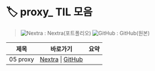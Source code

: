 # 🏷️ proxy_ TIL 모음

> ![Nextra](/vercel.png) : Nextra(포트폴리오)   ![GitHub](/github.png) : GitHub(원본)

| 제목 | 바로가기 | 요약 |
|------|----------|------|
| 05 proxy | [Nextra](/til/til-2025/til-07/05-proxy) \| [GitHub](https://github.com/MinHyeok-lee1/TIL/blob/main/2025/07/05-proxy.md) |  |
